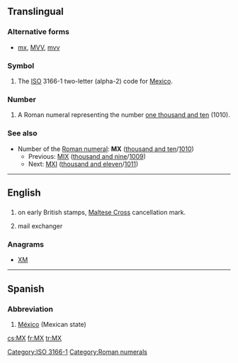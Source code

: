 {{also|Mx}}
==Translingual==

===Alternative forms===
* [[mx]], [[MVV]], [[mvv]]

===Symbol===
{{head|mul|symbol}}
# The [[ISO]] 3166-1 two-letter (alpha-2) code for [[Mexico]].

===Number===
{{head|mul}}
# A Roman numeral representing the number [[one thousand and ten]] (1010).

===See also===
* Number of the [[Roman numeral]]: '''MX''' ([[thousand and ten]]/[[1010]])
** Previous: [[MIX]] ([[thousand and nine]]/[[1009]])
** Next: [[MXI]] ([[thousand and eleven]]/[[1011]])

[[Category:ISO 3166-1]]
[[Category:Roman numerals]]

----

==English==

==={{abbreviation-old|en}}===
{{head|en}}

# {{context|philately|lang=en}} on early British stamps, [[w:Maltese Cross#United Kingdom|Maltese Cross]] cancellation mark.
# {{context|Internet|lang=en}} mail exchanger

===Anagrams===
* [[XM#English|XM]]

----

==Spanish==

===Abbreviation===
{{head|es|abbreviation}}

# [[México]] (Mexican state)

[[cs:MX]]
[[fr:MX]]
[[tr:MX]]